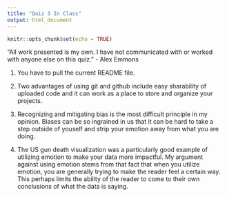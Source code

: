 ```yaml
---
title: "Quiz 3 In Class"
output: html_document
---
```


```r
knitr::opts_chunk$set(echo = TRUE)
```

“All work presented is my own. I have not communicated with or worked with anyone else on this quiz.” - Alex Emmons



1. You have to pull the current README file.

2. Two advantages of using git and github include easy sharability of uploaded code and it can work as a place to store and organize your projects.

3. Recognizing and mitigating bias is the most difficult principle in my opinion. Biases can be so ingrained in us that it can be hard to take a step outside of youself and strip your emotion away from what you are doing.

4. The US gun death visualization was a particularly good example of utilizing emotion to make your data more impactful. My argument against using emotion stems from that fact that when you utilize emotion, you are generally trying to make the reader feel a certain way. This perhaps limits the ability of the reader to come to their own conclusions of what the data is saying.

